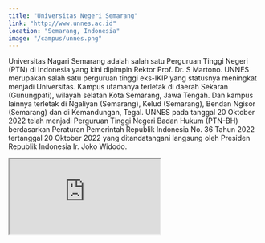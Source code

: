 ```yaml
---
title: "Universitas Negeri Semarang"
link: "http://www.unnes.ac.id"
location: "Semarang, Indonesia"
image: "/campus/unnes.png"
---
```


Universitas Nagari Semarang adalah salah satu Perguruan Tinggi Negeri (PTN) di Indonesia yang kini dipimpin Rektor Prof. Dr. S Martono. UNNES merupakan salah satu perguruan tinggi eks-IKIP yang statusnya meningkat menjadi Universitas. Kampus utamanya terletak di daerah Sekaran (Gunungpati), wilayah selatan Kota Semarang, Jawa Tengah. Dan kampus lainnya terletak di Ngaliyan (Semarang), Kelud (Semarang), Bendan Ngisor (Semarang) dan di Kemandungan, Tegal. UNNES pada tanggal 20 Oktober 2022 telah menjadi Perguruan Tinggi Negeri Badan Hukum (PTN-BH) berdasarkan Peraturan Pemerintah Republik Indonesia No. 36 Tahun 2022 tertanggal 20 Oktober 2022 yang ditandatangani langsung oleh Presiden Republik Indonesia Ir. Joko Widodo.

<iframe src="https://www.google.com/maps/embed?pb=!1m18!1m12!1m3!1d31965.904763431638!2d110.35740387910154!3d-7.050635599999999!2m3!1f0!2f0!3f0!3m2!1i1024!2i768!4f13.1!3m3!1m2!1s0x2e708b3a1e3a1529%3A0x4cda1f81771c5e97!2sUniversitas%20Negeri%20Semarang%20(UNNES)!5e1!3m2!1sid!2sid!4v1705982555968!5m2!1sid!2sid" className="w-full h-96 mb-32" loading="lazy" referrerpolicy="no-referrer-when-downgrade"></iframe>